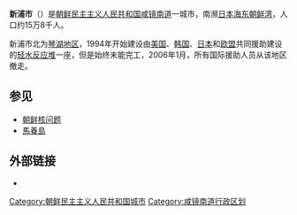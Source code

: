 '''新浦市'''（{{kor|諺=신포시|漢=新浦市|羅=Sinpho si|f=y}}）是[[朝鲜民主主义人民共和国|朝鲜民主主义人民共和国]][[咸镜南道|咸镜南道]]一城市，南濒[[日本海|日本海]][[东朝鲜湾|东朝鲜湾]]，人口约15万8千人。

新浦市北为[[琴湖地区|琴湖地区]]，1994年开始建设由[[美国|美国]]、[[韩国|韩国]]、[[日本|日本]]和[[欧盟|欧盟]]共同援助建设的[[轻水反应堆|轻水反应堆]]一座，但是始终未能完工，2006年1月，所有国际援助人员从该地区撤走。

== 参见 ==
* [[朝鲜核问题|朝鲜核问题]]
* [[馬養島|馬養島]]

== 外部链接 ==
*{{baekgwa|nate=15497200|naver=102474|empas_b=163161|empas_k=266769}}
{{咸鏡南道行政區劃}}
{{DEFAULTSORT:Sinpho-si}}
[[Category:朝鲜民主主义人民共和国城市|Category:朝鲜民主主义人民共和国城市]]
[[Category:咸镜南道行政区划|Category:咸镜南道行政区划]]